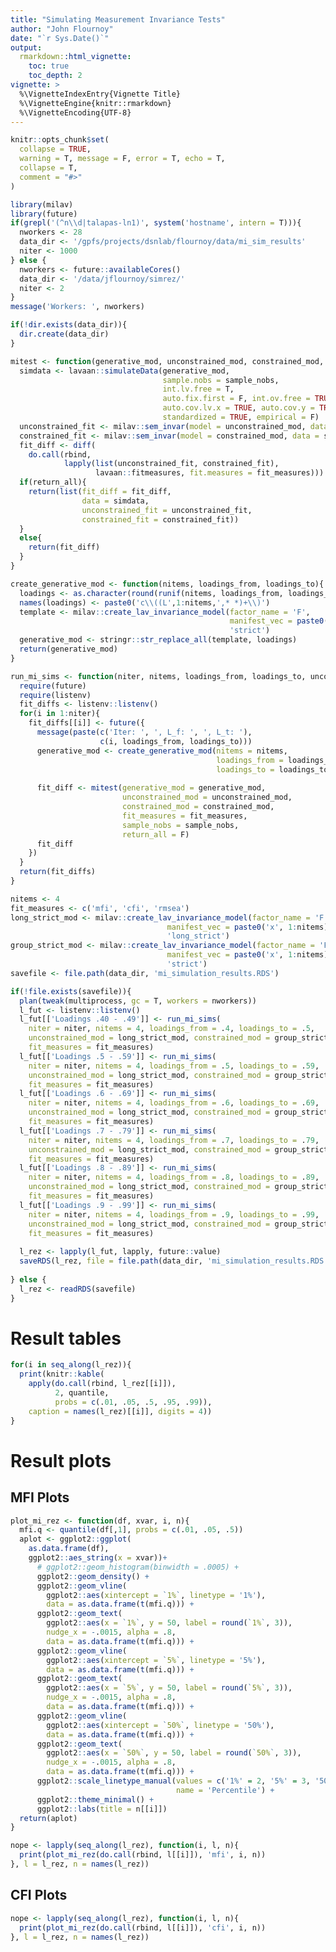 ```yaml
---
title: "Simulating Measurement Invariance Tests"
author: "John Flournoy"
date: "`r Sys.Date()`"
output: 
  rmarkdown::html_vignette:
    toc: true
    toc_depth: 2
vignette: >
  %\VignetteIndexEntry{Vignette Title}
  %\VignetteEngine{knitr::rmarkdown}
  %\VignetteEncoding{UTF-8}
---
```


```r
knitr::opts_chunk$set(
  collapse = TRUE,
  warning = T, message = F, error = T, echo = T,
  collapse = T,
  comment = "#>"
)
```

```r
library(milav)
library(future)
if(grepl('(^n\\d|talapas-ln1)', system('hostname', intern = T))){
  nworkers <- 28
  data_dir <- '/gpfs/projects/dsnlab/flournoy/data/mi_sim_results'
  niter <- 1000
} else {
  nworkers <- future::availableCores()
  data_dir <- '/data/jflournoy/simrez/'
  niter <- 2
}
message('Workers: ', nworkers)

if(!dir.exists(data_dir)){
  dir.create(data_dir)
}

mitest <- function(generative_mod, unconstrained_mod, constrained_mod, fit_measures, sample_nobs = c(2.5e2,2.5e2,2.5e2,2.5e2), return_all = F){
  simdata <- lavaan::simulateData(generative_mod, 
                                  sample.nobs = sample_nobs,
                                  int.lv.free = T, 
                                  auto.fix.first = F, int.ov.free = TRUE, auto.var = TRUE, 
                                  auto.cov.lv.x = TRUE, auto.cov.y = TRUE,
                                  standardized = TRUE, empirical = F)
  unconstrained_fit <- milav::sem_invar(model = unconstrained_mod, data = simdata, group = 'group')
  constrained_fit <- milav::sem_invar(model = constrained_mod, data = simdata, group = 'group')
  fit_diff <- diff(
    do.call(rbind, 
            lapply(list(unconstrained_fit, constrained_fit),
                   lavaan::fitmeasures, fit.measures = fit_measures)))
  if(return_all){
    return(list(fit_diff = fit_diff, 
                data = simdata, 
                unconstrained_fit = unconstrained_fit, 
                constrained_fit = constrained_fit))
  }
  else{
    return(fit_diff)
  }
}

create_generative_mod <- function(nitems, loadings_from, loadings_to){
  loadings <- as.character(round(runif(nitems, loadings_from, loadings_to),2))
  names(loadings) <- paste0('c\\((L',1:nitems,',* *)+\\)')
  template <- milav::create_lav_invariance_model(factor_name = 'F',
                                                 manifest_vec = paste0('x', 1:nitems),
                                                 'strict')
  generative_mod <- stringr::str_replace_all(template, loadings)
  return(generative_mod)
}

run_mi_sims <- function(niter, nitems, loadings_from, loadings_to, unconstrained_mod, constrained_mod, fit_measures, sample_nobs = c(2.5e2,2.5e2,2.5e2,2.5e2)) {
  require(future)
  require(listenv)
  fit_diffs <- listenv::listenv()
  for(i in 1:niter){
    fit_diffs[[i]] <- future({
      message(paste(c('Iter: ', ', L_f: ', ', L_t: '), 
                    c(i, loadings_from, loadings_to)))
      generative_mod <- create_generative_mod(nitems = nitems,
                                              loadings_from = loadings_from,
                                              loadings_to = loadings_to)
      
      fit_diff <- mitest(generative_mod = generative_mod,
                         unconstrained_mod = unconstrained_mod,
                         constrained_mod = constrained_mod,
                         fit_measures = fit_measures,
                         sample_nobs = sample_nobs, 
                         return_all = F)
      fit_diff
    })   
  }
  return(fit_diffs)
}

nitems <- 4
fit_measures <- c('mfi', 'cfi', 'rmsea')
long_strict_mod <- milav::create_lav_invariance_model(factor_name = 'F',
                                   manifest_vec = paste0('x', 1:nitems),
                                   'long_strict')
group_strict_mod <- milav::create_lav_invariance_model(factor_name = 'F',
                                   manifest_vec = paste0('x', 1:nitems),
                                   'strict')
savefile <- file.path(data_dir, 'mi_simulation_results.RDS')

if(!file.exists(savefile)){
  plan(tweak(multiprocess, gc = T, workers = nworkers))
  l_fut <- listenv::listenv()
  l_fut[['Loadings .40 - .49']] <- run_mi_sims(
    niter = niter, nitems = 4, loadings_from = .4, loadings_to = .5, 
    unconstrained_mod = long_strict_mod, constrained_mod = group_strict_mod,
    fit_measures = fit_measures)
  l_fut[['Loadings .5 - .59']] <- run_mi_sims(
    niter = niter, nitems = 4, loadings_from = .5, loadings_to = .59, 
    unconstrained_mod = long_strict_mod, constrained_mod = group_strict_mod,
    fit_measures = fit_measures)
  l_fut[['Loadings .6 - .69']] <- run_mi_sims(
    niter = niter, nitems = 4, loadings_from = .6, loadings_to = .69, 
    unconstrained_mod = long_strict_mod, constrained_mod = group_strict_mod,
    fit_measures = fit_measures)
  l_fut[['Loadings .7 - .79']] <- run_mi_sims(
    niter = niter, nitems = 4, loadings_from = .7, loadings_to = .79, 
    unconstrained_mod = long_strict_mod, constrained_mod = group_strict_mod,
    fit_measures = fit_measures)
  l_fut[['Loadings .8 - .89']] <- run_mi_sims(
    niter = niter, nitems = 4, loadings_from = .8, loadings_to = .89, 
    unconstrained_mod = long_strict_mod, constrained_mod = group_strict_mod,
    fit_measures = fit_measures)
  l_fut[['Loadings .9 - .99']] <- run_mi_sims(
    niter = niter, nitems = 4, loadings_from = .9, loadings_to = .99, 
    unconstrained_mod = long_strict_mod, constrained_mod = group_strict_mod,
    fit_measures = fit_measures)
  
  l_rez <- lapply(l_fut, lapply, future::value)
  saveRDS(l_rez, file = file.path(data_dir, 'mi_simulation_results.RDS'))
  
} else {
  l_rez <- readRDS(savefile)
}
```

# Result tables

```r
for(i in seq_along(l_rez)){
  print(knitr::kable(
    apply(do.call(rbind, l_rez[[i]]), 
          2, quantile, 
          probs = c(.01, .05, .5, .95, .99)),
    caption = names(l_rez)[[i]], digits = 4))
}
```

# Result plots

## MFI Plots

```r
plot_mi_rez <- function(df, xvar, i, n){
  mfi.q <- quantile(df[,1], probs = c(.01, .05, .5))
  aplot <- ggplot2::ggplot(
    as.data.frame(df),
    ggplot2::aes_string(x = xvar))+
      # ggplot2::geom_histogram(binwidth = .0005) + 
      ggplot2::geom_density() + 
      ggplot2::geom_vline(
        ggplot2::aes(xintercept = `1%`, linetype = '1%'), 
        data = as.data.frame(t(mfi.q))) +
      ggplot2::geom_text(
        ggplot2::aes(x = `1%`, y = 50, label = round(`1%`, 3)),
        nudge_x = -.0015, alpha = .8,
        data = as.data.frame(t(mfi.q))) +
      ggplot2::geom_vline(
        ggplot2::aes(xintercept = `5%`, linetype = '5%'), 
        data = as.data.frame(t(mfi.q))) +
      ggplot2::geom_text(
        ggplot2::aes(x = `5%`, y = 50, label = round(`5%`, 3)),
        nudge_x = -.0015, alpha = .8,
        data = as.data.frame(t(mfi.q))) +
      ggplot2::geom_vline(
        ggplot2::aes(xintercept = `50%`, linetype = '50%'), 
        data = as.data.frame(t(mfi.q))) +
      ggplot2::geom_text(
        ggplot2::aes(x = `50%`, y = 50, label = round(`50%`, 3)),
        nudge_x = -.0015, alpha = .8,
        data = as.data.frame(t(mfi.q))) +
      ggplot2::scale_linetype_manual(values = c('1%' = 2, '5%' = 3, '50%' = 4),
                                     name = 'Percentile') + 
      ggplot2::theme_minimal() +
      ggplot2::labs(title = n[[i]])
  return(aplot)
}
```

```r
nope <- lapply(seq_along(l_rez), function(i, l, n){
  print(plot_mi_rez(do.call(rbind, l[[i]]), 'mfi', i, n))
}, l = l_rez, n = names(l_rez))
```

## CFI Plots

```r
nope <- lapply(seq_along(l_rez), function(i, l, n){
  print(plot_mi_rez(do.call(rbind, l[[i]]), 'cfi', i, n))
}, l = l_rez, n = names(l_rez))
```
